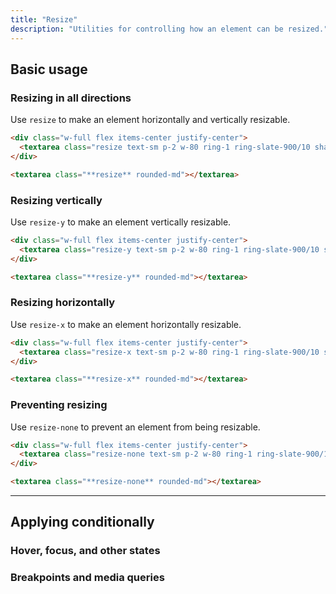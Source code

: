 ```yaml
---
title: "Resize"
description: "Utilities for controlling how an element can be resized."
---
```




## Basic usage

### Resizing in all directions

Use `resize` to make an element horizontally and vertically resizable.

```html {{ example: { hint: 'Drag the textarea handle in the demo to see the expected behaviour' } }}
<div class="w-full flex items-center justify-center">
  <textarea class="resize text-sm p-2 w-80 ring-1 ring-slate-900/10 shadow-sm rounded-md dark:bg-slate-800 dark:ring-0 dark:highlight-white/5" rows="3"></textarea>
</div>
```

```html
<textarea class="**resize** rounded-md"></textarea>
```

### Resizing vertically

Use `resize-y` to make an element vertically resizable.

```html {{ example: { hint: 'Drag the textarea handle in the demo to see the expected behaviour' } }}
<div class="w-full flex items-center justify-center">
  <textarea class="resize-y text-sm p-2 w-80 ring-1 ring-slate-900/10 shadow-sm rounded-md dark:bg-slate-800 dark:ring-0 dark:highlight-white/5" rows="3"></textarea>
</div>
```

```html
<textarea class="**resize-y** rounded-md"></textarea>
```

### Resizing horizontally

Use `resize-x` to make an element horizontally resizable.

```html {{ example: { hint: 'Drag the textarea handle in the demo to see the expected behaviour' } }}
<div class="w-full flex items-center justify-center">
  <textarea class="resize-x text-sm p-2 w-80 ring-1 ring-slate-900/10 shadow-sm rounded-md dark:bg-slate-800 dark:ring-0 dark:highlight-white/5" rows="3"></textarea>
</div>
```

```html
<textarea class="**resize-x** rounded-md"></textarea>
```

### Preventing resizing

Use `resize-none` to prevent an element from being resizable.

```html {{ example: { hint: 'Notice that the textarea handle is gone' } }}
<div class="w-full flex items-center justify-center">
  <textarea class="resize-none text-sm p-2 w-80 ring-1 ring-slate-900/10 shadow-sm rounded-md dark:bg-slate-800 dark:ring-0 dark:highlight-white/5" rows="3"></textarea>
</div>
```

```html
<textarea class="**resize-none** rounded-md"></textarea>
```

---

## <Heading ignore>Applying conditionally</Heading>

### <Heading ignore>Hover, focus, and other states</Heading>

<HoverFocusAndOtherStates defaultClass="resize-none" featuredClass="resize" />

### <Heading ignore>Breakpoints and media queries</Heading>

<BreakpointsAndMediaQueries defaultClass="resize-none" featuredClass="resize" />
